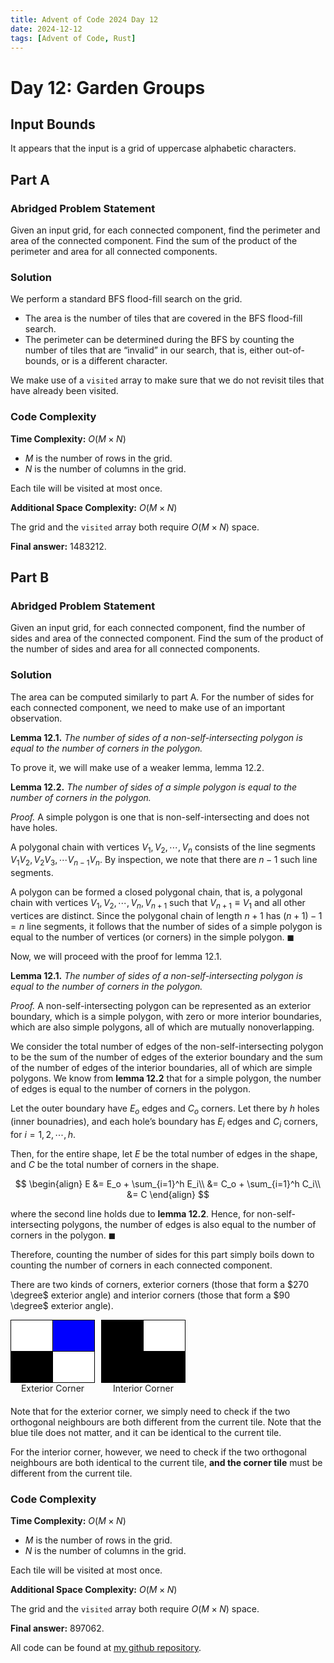 ---
title: Advent of Code 2024 Day 12
date: 2024-12-12
tags: [Advent of Code, Rust]
---

<script src="https://cdnjs.cloudflare.com/ajax/libs/highlight.js/11.11.1/highlight.min.js"></script>
<script src="blog-post-scripts.js"></script>
<script type="text/javascript">hljs.highlightAll();</script>

# Day 12: Garden Groups

## Input Bounds

It appears that the input is a grid of uppercase alphabetic characters.

## Part A

### Abridged Problem Statement

Given an input grid, for each connected component, find the perimeter and area of the connected component. Find the sum of the product of the perimeter and area for all connected components.

### Solution

We perform a standard BFS flood-fill search on the grid. 

* The area is the number of tiles that are covered in the BFS flood-fill search.
* The perimeter can be determined during the BFS by counting the number of tiles that are "invalid" in our search, that is, either out-of-bounds, or is a different character.

We make use of a `visited` array to make sure that we do not revisit tiles that have already been visited.

### Code Complexity

**Time Complexity:** $O(M \times N)$

* $M$ is the number of rows in the grid.
* $N$ is the number of columns in the grid.

Each tile will be visited at most once.

**Additional Space Complexity:** $O(M \times N)$

The grid and the `visited` array both require $O(M \times N)$ space.

**Final answer:** 1483212.

## Part B

### Abridged Problem Statement

Given an input grid, for each connected component, find the number of sides and area of the connected component. Find the sum of the product of the number of sides and area for all connected components.

### Solution

The area can be computed similarly to part A. For the number of sides for each connected component, we need to make use of an important observation.

**Lemma 12.1.** *The number of sides of a non-self-intersecting polygon is equal to the number of corners in the polygon.*

To prove it, we will make use of a weaker lemma, lemma 12.2.

**Lemma 12.2.** *The number of sides of a simple polygon is equal to the number of corners in the polygon.*

*Proof.* A simple polygon is one that is non-self-intersecting and does not have holes.

A polygonal chain with vertices $V_1, V_2, \cdots, V_n$ consists of the line segments $V_1V_2, V_2V_3, \cdots V_{n-1}V_n$. By inspection, we note that there are $n-1$ such line segments.

A polygon can be formed a closed polygonal chain, that is, a polygonal chain with vertices $V_1, V_2, \cdots, V_n, V_{n+1}$ such that $V_{n+1} \equiv V_1$ and all other vertices are distinct. Since the polygonal chain of length $n+1$ has $(n+1) - 1 = n$ line segments, it follows that the number of sides of a simple polygon is equal to the number of vertices (or corners) in the simple polygon. $\blacksquare$

Now, we will proceed with the proof for lemma 12.1.

**Lemma 12.1.** *The number of sides of a non-self-intersecting polygon is equal to the number of corners in the polygon.*

*Proof.* A non-self-intersecting polygon can be represented as an exterior boundary, which is a simple polygon, with zero or more interior boundaries, which are also simple polygons, all of which are mutually nonoverlapping.

We consider the total number of edges of the non-self-intersecting polygon to be the sum of the number of edges of the exterior boundary and the sum of the number of edges of the interior boundaries, all of which are simple polygons. We know from **lemma 12.2** that for a simple polygon, the number of edges is equal to the number of corners in the polygon. 

Let the outer boundary have $E_o$ edges and $C_o$ corners. Let there by $h$ holes (inner bounadries), and each hole's boundary has $E_i$ edges and $C_i$ corners, for $i = 1, 2, \cdots, h$.

Then, for the entire shape, let $E$ be the total number of edges in the shape, and $C$ be the total number of corners in the shape.

$$
\begin{align}
  E &= E_o + \sum_{i=1}^h E_i\\
  &= C_o + \sum_{i=1}^h C_i\\
  &= C
\end{align}
$$

where the second line holds due to **lemma 12.2**. Hence, for non-self-intersecting polygons, the number of edges is also equal to the number of corners in the polygon. $\blacksquare$

Therefore, counting the number of sides for this part simply boils down to counting the number of corners in each connected component.

There are two kinds of corners, exterior corners (those that form a $270 \degree$ exterior angle) and interior corners (those that form a $90 \degree$ exterior angle).



<div style="display: flex; gap: 10px; margin-bottom: 20px;">
  <div style="text-align: center;">
   <table style="border-collapse: collapse; margin: 0 auto;">
   <tr>
   <td style="width: 50px; height: 50px; text-align: center; vertical-align: middle; border: 1px solid black; background-color: white;"></td>
   <td style="width: 50px; height: 50px; text-align: center; vertical-align: middle; border: 1px solid black; background-color: blue;"></td>
   </tr>
   <tr>
   <td style="width: 50px; height: 50px; text-align: center; vertical-align: middle; border: 1px solid black; background-color: black; color: white;"></td>
   <td style="width: 50px; height: 50px; text-align: center; vertical-align: middle; border: 1px solid black; background-color: white;"></td>
   </tr>
  </table>
  <div>Exterior Corner</div>
 </div>
 <div style="text-align: center;">
  <table style="border-collapse: collapse; margin: 0 auto;">
   <tr>
   <td style="width: 50px; height: 50px; text-align: center; vertical-align: middle; border: 1px solid black; background-color: black; color: white;"></td>
   <td style="width: 50px; height: 50px; text-align: center; vertical-align: middle; border: 1px solid black; background-color: white;"></td>
   </tr>
   <tr>
   <td style="width: 50px; height: 50px; text-align: center; vertical-align: middle; border: 1px solid black; background-color: black; color: white;"></td>
   <td style="width: 50px; height: 50px; text-align: center; vertical-align: middle; border: 1px solid black; background-color: black;"></td>
   </tr>
  </table>
  <div>Interior Corner</div>
 </div>
</div>

Note that for the exterior corner, we simply need to check if the two orthogonal neighbours are both different from the current tile. Note that the blue tile does not matter, and it can be identical to the current tile.

For the interior corner, however, we need to check if the two orthogonal neighbours are both identical to the current tile, **and the corner tile** must be different from the current tile.

### Code Complexity

**Time Complexity:** $O(M \times N)$

* $M$ is the number of rows in the grid.
* $N$ is the number of columns in the grid.

Each tile will be visited at most once.

**Additional Space Complexity:** $O(M \times N)$

The grid and the `visited` array both require $O(M \times N)$ space.

**Final answer:** 897062.

All code can be found at [my github repository](https://github.com/dillionlim/advent-of-code-2024/tree/main).